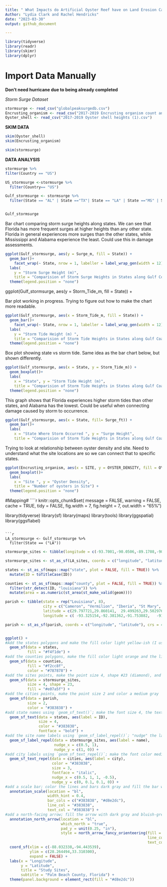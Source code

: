 ```yaml
---
title: " What Impacts do Artificial Oyster Reef have on Land Erosion Caused by Storm Surges in the Gulf Coast? " 
Author: "Lydia Clark and Rachel Hendricks"
date: "2023-03-30"
output: github_document

---
```

```r
library(tidyverse)
library(readr)
library(skimr)
library(dplyr)

```

# Import Data Manually 

**Don't need hurricane due to being already completed**

*Storm Surge Dataset* 
```r
stormsurge <- read_csv("globalpeaksurgedb.csv")
Encrusting_organism <- read_csv("2017-2019 Encrusting organism count and density (1).csv")
Oyster_shell <- read_csv("2017-2019 Oyster shell heights (1).csv")
```



**SKIM DATA**

```r
skim(Oyster_shell)
skim(Encrusting_organism)
```

```r
skim(stormsurge)
```


**DATA ANALYSIS**

```r
stormsurge %>%
filter(Country == "US")
```

```r
US_stormsurge <-stormsurge %>%
  filter(Country== "US")

Gulf_stormsurge <- stormsurge %>%
  filter(State == "AL" | State =="TX"| State == "LA" | State =="MS" | State == "FL")


Gulf_stormsurge

```

Bar chart comparing storm surge heights along states. We can see that Florida has more frequent surges at higher heights than any other state. Florida in general experiences more surges than the other states, while Mississippi and Alabama experience the least. Could use this in damage assessments. 

```r

ggplot(Gulf_stormsurge, aes(y = Surge_m, fill = State)) +
  geom_bar()+
    facet_wrap(~ State, nrow = 1, labeller = label_wrap_gen(width = 12)) +
  labs(
    y = "Storm Surge Height (m)",
    title = "Comparision of Storm Surge Heights in States along Gulf Coast") + 
  theme(legend.position = "none") 

```


ggplot(Gulf_stormsurge, aes(y = Storm_Tide_m, fill = State)) +

 
Bar plot working in progress. Trying to figure out how to make the chart more readable. 

```r
ggplot(Gulf_stormsurge, aes(x = Storm_Tide_m, fill = State)) +
  geom_bar()+
    facet_wrap(~ State, nrow = 1, labeller = label_wrap_gen(width = 12)) +
  labs(
    y = "Storm Tide Height (m) ",
    title = "Comparision of Storm Tide Heights in States along Gulf Coast") + 
  theme(legend.position = "none") 
```

Box plot showing state vs storm tide. Same idea as the bar chart below, but shown differently. 
```r
ggplot(Gulf_stormsurge, aes(x = State, y = Storm_Tide_m)) +
  geom_boxplot()+
  labs(
    x = "State", y = "Storm Tide Height (m)", 
    title = "Comparision of Storm Tide Heights in States along Gulf Coast") + 
  theme(legend.position = "none") 
```


This graph shows that Florida experiences higher storm tides than other states, and Alabama has the lowest. Could be useful when connecting damage caused by storm to occurrence. 

```r
ggplot(Gulf_stormsurge, aes(x = State, fill= Surge_ft)) +
  geom_bar()+
  labs(
    x = "State Where Storm Occurred ", y = "Surge Height", 
    title = "Comparision of Storm Tide Heights in States along Gulf Coast") 
```

Trying to look at relationship between oyster density and site. Need to understand what the site locations are so we can connect that to specific states. 

```r
ggplot(Encrusting_organism, aes(x = SITE, y = OYSTER_DENSITY, fill = OYSTER_COUNT)) +
  geom_boxplot()+
  labs(
    x = "Site ", y = "Oyster Density", 
    title = "Number of oysters in Site") +
  theme(legend.position = "none") 
```

#Mapping# 
````r
knitr::opts_chunk$set(
    message = FALSE,
    warning = FALSE,
    cache = TRUE,
    tidy = FALSE,
    fig.width = 7,
    fig.height = 7,
    out.width = "65%")

library(tidyverse)
library(sf)
library(maps)
library(tools)
library(ggspatial)
library(ggsflabel)
```

```r
LA_stormsurge <- Gulf_stormsurge %>%
  filter(State == ("LA"))
```

```r
stormsurge_sites <- tibble(longitude = c(-93.7001,-90.0506,-89.1708,-90.5914,-89.9017,-91.2081,-90.8349,-89.9873,-92.6301,-90.4231,-93.3300,-89.8672,-90.0689,-89.6786,-89.5297,-93.4525,-92.1075,-91.3833,-89.5189,-93.3442,-90.6712,-89.7565,-90.0292,-91.8772,-90.6633,-90.6537,-91.6683,-93.5625,-89.8576,-92.1469,-89.8576,-89.8576,-90.6693,-89.9873,-89.7274,-91.4206,-89.8576,-90.4268,-93.3433,-93.1837,-89.6060,-89.6183,-90.0370,-89.7659), latitude = c(29.7632,29.2097,29.0169,29.2542,29.5797,29.6886,29.2554,29.2633,29.5953,30.1075,29.7400,30.1275,30.3528,29.8551,29.3683,29.7697,29.7451,29.3667,29.3825,29.7622,29.2357,29.5450,30.0157,29.7161,29.2453,29.1627,29.7452,29.7608,30.0038,30.0038,29.5875,30.0038,30.0038,29.2305,29.2366,30.1733,29.5742,30.0038,30.1076,29.7683,29.7867,29.5858,29.5983,30.0310,29.5666), name = c(Site 1:45))

stormsurge_sites <- st_as_sf(LA_sites, coords = c("longitude", "latitude"), crs = 4326)

states <- st_as_sf(maps::map("state", plot = FALSE, fill = TRUE)) %>%
  mutate(ID = toTitleCase(ID))

counties <- st_as_sf(maps::map("county", plot = FALSE, fill = TRUE)) %>%
  filter(str_detect(ID, "louisiana")) %>%
  mutate(area = as.numeric(st_area(st_make_valid(geom))))

parish <- tibble(state = rep("Louisiana", 8), 
                 city = c("Cameron", "Vermilion", "Iberia", "St Mary", "Terrebonne", "Lafourche", "Plaquemines", "St Bernard"), 
                 latitude = c(29.797721,29.860141,	29.499263,29.502976, 29.229968, 29.69523,	29.324005,29.879791 ), 
                 longitude = c( -93.325154,-92.381362,-91.753882,	-91.443469,-90.753281,-90.525782,-89.474218,-89.322695))

parish <- st_as_sf(parish, coords = c("longitude", "latitude"), crs = 4326)


ggplot() +
#Add the states polygons and make the fill color light yellow-ish (I use hex codes to define colors)
  geom_sf(data = states, 
          fill = "#f4f1de") +
#add the counties polygons, make the fill color light orange and the line color light gray
  geom_sf(data = counties, 
          fill = "#f2cc8f", 
          color = "#787878") +
#add the sites points, make the point size 4, shape #23 (diamond), and the fill color dark orange
  geom_sf(data = stormsurge_sites, 
          size = 4, shape = 23, 
          fill = "#e07a5f") +
#add the cities points, make the point size 2 and color a medium gray
  geom_sf(data = parish, 
          size = 2, 
          color = "#383838") +
#add state names using `geom_sf_text()`; make the font size 4, the text color medium gray, and the fontface bold
  geom_sf_text(data = states, aes(label = ID), 
               size = 4, 
               color = "#383838", 
               fontface = "bold") +
#add the site name labels using `geom_sf_label_repel()`; "nudge" the labels a bit so they don't look too squished together
  geom_sf_label_repel(data = stormsurge_sites, aes(label = name),
                      nudge_x = c(0.5, 1), 
                      nudge_y = c(1, 0)) +
#add city labels using `geom_sf_text_repel()`; make the font color medium gray, font size 3, fontface italic, and nudge the labels a bit so they don't overlap with the counties polygons as much
  geom_sf_text_repel(data = cities, aes(label = city), 
                     color = "#383838", 
                     size = 3, 
                     fontface = "italic",
                     nudge_x = c(0.5, 1, 1, -0.5),
                     nudge_y = c(0, 0.1, 0.1, 0)) +
#add a scale bar; color the lines and bars dark gray and fill the bar with bluish-green
  annotation_scale(location = "bl", 
                   width_hint = 0.4, 
                   bar_cols = c("#383838", "#d8e2dc"), 
                   line_col = "#383838", 
                   text_col = "#383838") +
#add a north-facing arrow; fill the arrow with dark gray and bluish-green and color the lines dark gray
  annotation_north_arrow(location = "bl", 
                         which_north = "true", 
                         pad_y = unit(0.25, "in"), 
                         style = north_arrow_fancy_orienteering(fill = c("#d8e2dc", "#383838"),
                                                                line_col = "#383838", 
                                                                text_col = "#383838")) +
  coord_sf(xlim = c(-88.032338,-94.443539), 
           ylim = c(28.264494,33.310300), 
           expand = FALSE) +
  labs(x = "Longitude", 
       y = "Latitude", 
       title = "Study Sites", 
       subtitle = "Palm Beach County, Florida") +
  theme(panel.background = element_rect(fill = "#d8e2dc"))


```


